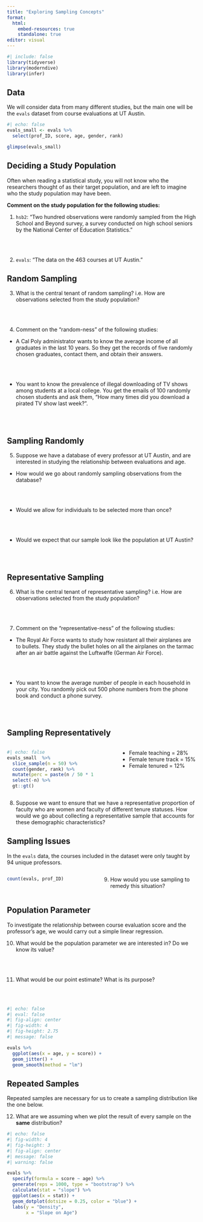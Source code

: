 ```yaml
---
title: "Exploring Sampling Concepts"
format: 
  html: 
    embed-resources: true
    standalone: true
editor: visual
---
```


```r
#| include: false
library(tidyverse)
library(moderndive)
library(infer)
```

## Data

We will consider data from many different studies, but the main one will be the `evals` dataset from course evaluations at UT Austin.

```r
#| echo: false
evals_small <- evals %>% 
  select(prof_ID, score, age, gender, rank) 

glimpse(evals_small)
```

## Deciding a Study Population

Often when reading a statistical study, you will not know who the researchers thought of as their target population, and are left to imagine who the study population may have been.

**Comment on the study population for the following studies:**

1.  `hsb2`: "Two hundred observations were randomly sampled from the High School and Beyond survey, a survey conducted on high school seniors by the National Center of Education Statistics."

</br></br>

2.  `evals`: "The data on the 463 courses at UT Austin."

\newpage

## Random Sampling

3.  What is the central tenant of random sampling? i.e. How are observations selected from the study population?

</br></br>

4.  Comment on the "random-ness" of the following studies:

-   A Cal Poly administrator wants to know the average income of all graduates in the last 10 years. So they get the records of five randomly chosen graduates, contact them, and obtain their answers.

</br></br>

-   You want to know the prevalence of illegal downloading of TV shows among students at a local college. You get the emails of 100 randomly chosen students and ask them, "How many times did you download a pirated TV show last week?".

</br></br>

## Sampling Randomly

5.  Suppose we have a database of every professor at UT Austin, and are interested in studying the relationship between evaluations and age.

-   How would we go about randomly sampling observations from the database?

</br></br>

-   Would we allow for individuals to be selected more than once?

</br></br>

-   Would we expect that our sample look like the population at UT Austin?

</br></br>

## Representative Sampling

6.  What is the central tenant of representative sampling? i.e. How are observations selected from the study population?

</br></br>

7.  Comment on the "representative-ness" of the following studies:

-   The Royal Air Force wants to study how resistant all their airplanes are to bullets. They study the bullet holes on all the airplanes on the tarmac after an air battle against the Luftwaffe (German Air Force).

</br></br>

-   You want to know the average number of people in each household in your city. You randomly pick out 500 phone numbers from the phone book and conduct a phone survey.

</br></br>

## Sampling Representatively

::: columns
::: {.column width="45%"}
```r
#| echo: false
evals_small  %>% 
  slice_sample(n = 50) %>% 
  count(gender, rank) %>% 
  mutate(perc = paste(n / 50 * 100, "%", sep = "")) %>% 
  select(-n) %>% 
  gt::gt() 
```
:::

::: {.column width="5%"}
:::

::: {.column width="40%"}
-   Female teaching = 28%\
-   Female tenure track = 15%\
-   Female tenured = 12%
:::
:::

8.  Suppose we want to ensure that we have a representative proportion of faculty who are women and faculty of different tenure statuses. How would we go about collecting a representative sample that accounts for these demographic characteristics?

\newpage

## Sampling Issues

In the `evals` data, the courses included in the dataset were only taught by 94 unique professors.

::: columns
::: {.column width="40%"}
```r
count(evals, prof_ID)
```
:::

::: {.column width="5%"}
:::

::: {.column width="55%"}
9.  How would you use sampling to remedy this situation?
:::
:::

\newpage

## Population Parameter

To investigate the relationship between course evaluation score and the professor's age, we would carry out a simple linear regression.

10. What would be the population parameter we are interested in? Do we know its value?

</br></br>

11. What would be our point estimate? What is its purpose?

</br></br>

```r
#| echo: false
#| eval: false
#| fig-align: center
#| fig-width: 4
#| fig-height: 2.75
#| message: false

evals %>% 
  ggplot(aes(x = age, y = score)) + 
  geom_jitter() + 
  geom_smooth(method = "lm")
```

## Repeated Samples

Repeated samples are necessary for us to create a sampling distribution like the one below.

12. What are we assuming when we plot the result of every sample on the **same** distribution?

```r
#| echo: false
#| fig-width: 4
#| fig-height: 3
#| fig-align: center
#| message: false
#| warning: false

evals %>% 
  specify(formula = score ~ age) %>%
  generate(reps = 1000, type = "bootstrap") %>% 
  calculate(stat = "slope") %>% 
  ggplot(aes(x = stat)) + 
  geom_dotplot(dotsize = 0.25, color = "blue") + 
  labs(y = "Density", 
       x = "Slope on Age")
```
